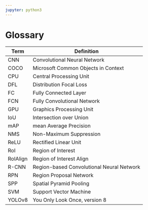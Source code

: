 ```yaml
---
jupyter: python3
---
```


# Glossary {.unnumbered}

| Term     | Definition                                |
|----------|-------------------------------------------|
| CNN      | Convolutional Neural Network              |
| COCO     | Microsoft Common Objects in Context       |
| CPU      | Central Processing Unit                   |
| DFL      | Distribution Focal Loss                   |
| FC       | Fully Connected Layer                     |
| FCN      | Fully Convolutional Network               |
| GPU      | Graphics Processing Unit                  |
| IoU      | Intersection over Union                   |
| mAP      | mean Average Precision                    |
| NMS      | Non-Maximum Suppression                   |
| ReLU     | Rectified Linear Unit                     |
| RoI      | Region of Interest                        |
| RoIAlign | Region of Interest Align                  |
| R-CNN    | Region-based Convolutional Neural Network |
| RPN      | Region Proposal Network                   |
| SPP      | Spatial Pyramid Pooling                   |
| SVM      | Support Vector Machine                    |
| YOLOv8   | You Only Look Once, version 8             |

